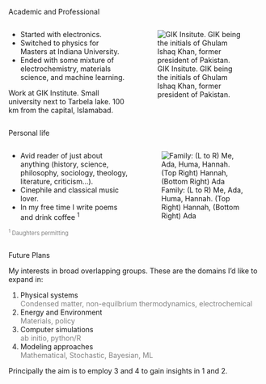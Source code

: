 

::::{.ddm}
:::{.dd-head onclick="toggleBox(this)"}

Academic and Professional
:::
:::{.dd-box}

::::{.columns}
:::{.column}
- Started with electronics.
- Switched to physics for Masters at Indiana University.
- Ended with some mixture of electrochemistry, materials science, and machine learning.

Work at GIK Institute. 
Small university next to Tarbela lake. 
100 km from the capital, Islamabad.


:::
:::{.column}
![GIK Insitute. GIK being the initials of Ghulam Ishaq Khan, former president of Pakistan.](figs/family/giki.jpg)
:::
::::



:::
::::


::::{.ddm}
:::{.dd-head onclick="toggleBox(this)"}

Personal life
:::
:::{.dd-box}


::::{.columns}
:::{.column width=50%}
- Avid reader of just about anything (history, science, philosophy, sociology, theology, literature, criticism...). 
- Cinephile and classical music lover. 
- In my free time I write poems and drink coffee <sup>1</sup>

[<sup>1</sup> Daughters permitting]{style="color:gray; font-size:0.8em"}

:::
:::{.column width=50%}
![Family: (L to R) Me, Ada, Huma, Hannah. (Top Right) Hannah, (Bottom Right) Ada](figs/family/Family.jpg)
:::
::::




:::
::::


::::{.ddm}
:::{.dd-head onclick="toggleBox(this)"}

Future Plans
:::
:::{.dd-box}

My interests in broad overlapping groups. These are the domains I'd like to expand in:

1. Physical systems \
[Condensed matter, non-equilbrium thermodynamics, electrochemical]{style="color:gray"}
1. Energy and Environment \
[Materials, policy]{style="color:gray"}
1. Computer simulations \
[ab initio, python/R]{style="color:gray"}
1. Modeling approaches \
[Mathematical, Stochastic, Bayesian, ML]{style="color:gray"}

Principally the aim is to employ 3 and 4 to gain insights in 1 and 2.

:::
::::


